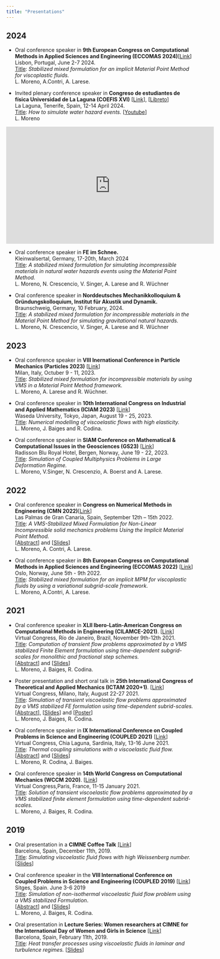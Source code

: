 ```yaml
---
title: "Presentations"
---
```



## 2024

* Oral conference speaker in **9th European Congress on Computational Methods in Applied Sciences and Engineering (ECCOMAS 2024)**[[Link](https://eccomas2024.org/)] \
Lisbon, Portugal, June 2-7 2024.\
<u>Title</u>: *Stabilized mixed formulation for an implicit Material Point Method for viscoplastic fluids.*\
L. Moreno, A.Contri, A. Larese.

* Invited plenary conference speaker in **Congreso de estudiantes de física Universidad de La Laguna (COEFIS XVI)** [[Link](https://coefis.es/)], [[Libreto](https://drive.google.com/file/d/18ETEBvbDjmDhiJ_KpB0W_38ZMTfBUyUD/view)]\
La Laguna, Tenerife, Spain, 12-14 April 2024.\
<u>Title</u>: *How to simulate water hazard events.* [[Youtube](https://youtu.be/V4rcjQkvsPI?si=FwZ_yLvYBddSHZ4i)]\
L. Moreno


<iframe width="560" height="315"
  src="https://www.youtube.com/embed/V4rcjQkvsPI?si=FwZ_yLvYBddSHZ4i"
  title="How to simulate water hazard events."
  frameborder="0"
  allow="accelerometer; autoplay; clipboard-write; encrypted-media; gyroscope; picture-in-picture; web-share"
  allowfullscreen
  data-external="1">
</iframe>

* Oral conference speaker in **FE im Schnee.** \
Kleinwalsertal, Germany, 17-20th, March 2024\
<u>Title</u>: *A stabilized mixed formulation for simulating incompressible materials in natural water hazards events using the Material Point Method.*\
L. Moreno, N. Crescencio, V. Singer, A. Larese and R. Wüchner


* Oral conference speaker in **Norddeutsches Mechanikkolloquium & Gründungskolloquium, Institut für Akustik und Dynamik.**\
Braunschweig, Germany, 10 February, 2024.\
<u>Title</u>: *A stabilized mixed formulation for incompressible materials in the Material Point Method for simulating gravitational natural hazards.*\
L. Moreno, N. Crescencio, V. Singer, A. Larese and R. Wüchner


## 2023

* Oral conference speaker in **VIII Inernational Conference in Particle Mechanics (Particles 2023)** [[Link](https://particles2023.cimne.com/)]\
Milan, Italy, Octuber 9 - 11, 2023.\
<u>Title</u>: *Stabilized mixed formulation for incompressible materials by using VMS in a Material Point Method framework.*\
L. Moreno, A. Larese and R. Wüchner.

* Oral conference speaker in **10th International Congress on Industrial and Applied Mathematics (ICIAM 2023)** [[Link](https://iciam2023.org/)]\
Waseda University, Tokyo, Japan, August 19 - 25, 2023.\
<u>Title</u>: *Numerical modelling of viscoelastic flows with high elasticity.*\
L. Moreno, J. Baiges and R. Codina.



* Oral conference speaker in **SIAM Conference on Mathematical & Computational Issues in the Geosciences (GS23)** [[Link](https://www.siam.org/conferences/cm/conference/gs23)]\
Radisson Blu Royal Hotel, Bergen, Norway, June 19 - 22, 2023.\
<u>Title</u>: *Simulation of Coupled Multiphysics Problems in Large Deformation Regime.*\
L. Moreno, V.Singer, N. Crescenzio, A. Boerst and A. Larese.

<!-- FOTO -->
<!--<div style = "float: center;text-align:center;">
	 <img src="/assets/images/IMG_9566.JPG" width="300" />
	 <p>
	 CMN 2022, Las Palmas de Gran Canaria (Spain)
	 </p>
</div>-->

## 2022

* Oral conference speaker in **Congress on Numerical Methods in Engineering (CMN 2022)**[[Link](https://congress.cimne.com/cmn2022/frontal/default.asp)]\
Las Palmas de Gran Canaria, Spain, September 12th – 15th 2022.\
<u>Title</u>: *A VMS-Stabilized Mixed Formulation for Non-Linear Incompressible solid mechanics problems Using the Implicit Material Point Method.*\
[[Abstract](/assets/docs/Abstracts/2022CMN_Abstract_LauraMoreno.pdf)] and  [[Slides](/assets/docs/Slides/CMN2022_LauraMoreno.pdf)]\
L. Moreno, A. Contri, A. Larese.
<!-- ![CMN 2022](/assets/images/IMG_9566.JPG) -->

* Oral conference speaker in **8th European Congress on Computational Methods in Applied Sciences and Engineering (ECCOMAS 2022)** [[Link](https://www.eccomas.org/2021/01/22/3542/)]\
Oslo, Norway, June 5th - 9th 2022.\
<u>Title</u>: *Stabilized mixed formulation for an implicit MPM for viscoplastic fluids by using a variational subgrid-scale framework.*\
L. Moreno, A.Contri, A. Larese.

<!--FOTO  -->
<!--<div style = "float: center;text-align:center;">
	 <img src="/assets/images/IMG_9566.JPG" width="300" />
	 <p>
	 CMN 2022, Las Palmas de Gran Canaria (Spain)
	 </p>
</div>-->

## 2021

* Oral conference speaker in **XLII Ibero-Latin-American Congress on Computational Methods in Engineering (CILAMCE-2021)**. [[Link](https://cilamce.com.br/anais/index.php?ano=2021)]\
Virtual Congress, Río de Janeiro, Brazil, November 9th-12th 2021. \
<u>Title</u>: *Computation of transient flow problems approximated by a VMS stabilized Finite Element formulation using time-dependent subgrid-scales for monolithic and fractional step schemes.*\
[[Abstract](/assets/docs/Abstracts/2021CILAMCE_Abstract_LauraMoreno.pdf)] and [[Slides](/assets/docs/Slides/cilamce2021_LauraMoreno.pdf)]\
L. Moreno, J. Baiges, R. Codina.

* Poster presentation and short oral talk in **25th International Congress of Theoretical and Applied Mechanics (ICTAM 2020+1)**. [[Link](https://www.ictam2020.org/)] \
Virtual Congress, Milano, Italy, August 22-27 2021. \
<u>Title</u>: *Simulation of transient viscoelastic flow problems approximated by a VMS stabilized FE formulation using time-dependent subrid-scales.*\
[[Abstract](/assets/docs/Abstracts/2021ICTAM_Abstract_LauraMoreno.pdf)], [[Slides](/assets/docs/Slides/ICTAM2020_LauraMoreno.pdf)] and [[Poster](/assets/docs/Slides/PosterICTAM2020_LauraMoreno.pdf)]\
L. Moreno, J. Baiges, R. Codina.

* Oral conference speaker in **IX International Conference on Coupled Problems in Science and Engineering (COUPLED 2021)** [[Link](https://congress.cimne.com/coupled2021/frontal/default.asp)]\
  Virtual Congress, Chia Laguna, Sardinia, Italy, 13-16 June 2021.\
  <u>Title</u>: *Thermal coupling simulations with a viscoelastic fluid flow.*\
  [[Abstract](/assets/docs/Abstracts/2021COUPLED_Abstract_LauraMoreno.pdf)] and [[Slides](/assets/docs/Slides/COUPLED2021_LauraMoreno.pdf)]\
L. Moreno, R. Codina, J. Baiges.

* Oral conference speaker in **14th World Congress on Computational Mechanics (WCCM 2020)**.  [[Link](http://wccm-eccomas2020.org/frontal/)] \
Virtual Congress,Paris, France, 11-15 January 2021.\
<u>Title</u>: *Solution of transient viscoelastic flow problems approximated by a VMS stabilized finite element formulation using time-dependent subrid-scales.*\
L. Moreno, J. Baiges, R. Codina.

<!--FOTO  -->
<!--<div style = "float: center;text-align:center;">
	 <img src="/assets/images/IMG_9566.JPG" width="300" />
	 <p>
	 CMN 2022, Las Palmas de Gran Canaria (Spain)
	 </p>
</div>-->

## 2019

* Oral presentation in a **CIMNE Coffee Talk** [[Link]](https://www.cimne.com/vnews/10826)\
Barcelona, Spain, December 11th, 2019.\
<u>Title</u>: *Simulating viscoelastic fluid flows with high Weissenberg number.* [[Slides](/assets/docs/Slides/Coffee_talk_LauraMoreno.pdf)]

* Oral conference speaker in the **VIII International Conference on Coupled Problems in Science and Engineering (COUPLED 2019)** [[Link](https://congress.cimne.com/coupled2019/frontal/default.asp)]\
Sitges, Spain. June 3-6 2019\
<u>Title</u>: *Simulation of non-isothermal viscoelastic fluid flow problem using a VMS stabilized Formulation*.\
[[Abstract](/assets/docs/Abstracts/2019COUPLED_Abstract_LauraMoreno.pdf)] and [[Slides](/assets/docs/Slides/COUPLED2019_LauraMoreno.pdf)]\
L. Moreno, J. Baiges, R. Codina.

* Oral presentation in **Lecture Series: Women researchers at CIMNE for the International Day of Women and Girls in Science** [[Link]](https://www.cimne.com/vnews/2/10411/cimne-celebrates-the-international-day-of-women-and-girls-in-science)\
Barcelona, Spain, February 11th, 2019.\
<u>Title</u>: *Heat transfer processes using viscoelastic fluids in laminar and turbulence regimes.* [[Slides](/assets/docs/Slides/Presentation_WomenResearchers_LauraMoreno.pdf)]
